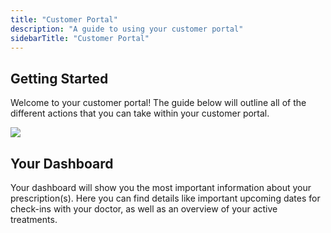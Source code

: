 ```yaml
---
title: "Customer Portal"
description: "A guide to using your customer portal"
sidebarTitle: "Customer Portal"
---
```


## Getting Started

Welcome to your customer portal! The guide below will outline all of the different actions that you can take within your customer portal.

![](/images/MintlifyQuickstartHeroDark.png)

## Your Dashboard

Your dashboard will show you the most important information about your prescription(s). Here you can find details like important upcoming dates for check-ins with your doctor, as well as an overview of your active treatments.&#x20;